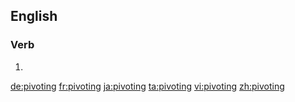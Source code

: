 ==English==

===Verb===
{{head|en|present participle}}

# {{present participle of|pivot|lang=en}}

[[de:pivoting]]
[[fr:pivoting]]
[[ja:pivoting]]
[[ta:pivoting]]
[[vi:pivoting]]
[[zh:pivoting]]